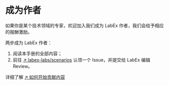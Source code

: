 # 成为作者

如果你是某个技术领域的专家，欢迎加入我们成为 LabEx 作者，我们会给予相应的报酬激励。

两步成为 LabEx 作者：

1. 阅读本手册的全部内容；
2. 前往 [↗ labex-labs/scenarios](https://github.com/labex-labs/scenarios/issues) 认领一个 Issue，并提交给 LabEx 编辑 Review。

详细了解 [↗ 如何开始贡献内容](https://github.com/labex-labs/scenarios/issues/18)
